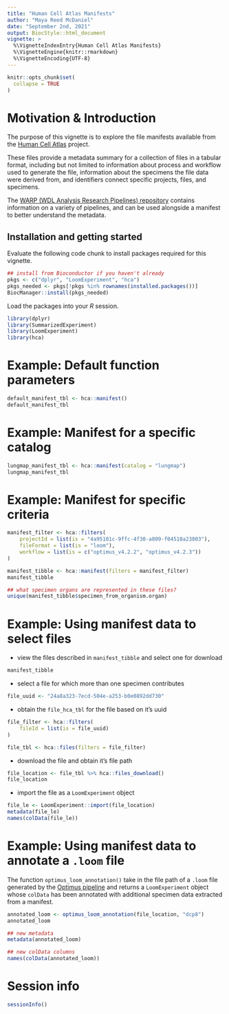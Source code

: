 ```yaml
---
title: "Human Cell Atlas Manifests"
author: "Maya Reed McDaniel"
date: "September 2nd, 2021"
output: BiocStyle::html_document
vignette: >
  %\VignetteIndexEntry{Human Cell Atlas Manifests}
  %\VignetteEngine{knitr::rmarkdown}
  %\VignetteEncoding{UTF-8}
---
```


```r
knitr::opts_chunk$set(
  collapse = TRUE
)
```

# Motivation & Introduction

The purpose of this vignette is to explore the file manifests available from the
[Human Cell Atlas](https://data.humancellatlas.org/) project.

These files provide a metadata summary for a collection of files in a tabular
format, including but not limited to information about process and workflow used
to generate the file, information about the specimens the file data were derived
from, and identifiers connect specific projects, files, and specimens.

The [WARP (WDL Analysis Research Pipelines) repository](https://broadinstitute.github.io/warp/docs/get-started)
contains information on a variety of pipelines, and can be used alongside a
manifest to better understand the metadata.

## Installation and getting started

Evaluate the following code chunk to install packages required for
this vignette.

```r
## install from Bioconductor if you haven't already
pkgs <- c("dplyr", "LoomExperiment", "hca")
pkgs_needed <- pkgs[!pkgs %in% rownames(installed.packages())]
BiocManager::install(pkgs_needed)
```

Load the packages into your _R_ session.

```r
library(dplyr)
library(SummarizedExperiment)
library(LoomExperiment)
library(hca)
```

# Example: Default function parameters
```r
default_manifest_tbl <- hca::manifest()
default_manifest_tbl
```

# Example: Manifest for a specific catalog
```r
lungmap_manifest_tbl <- hca::manifest(catalog = "lungmap")
lungmap_manifest_tbl
```

# Example: Manifest for specific criteria
```r
manifest_filter <- hca::filters(
    projectId = list(is = "4a95101c-9ffc-4f30-a809-f04518a23803"),
    fileFormat = list(is = "loom"),
    workflow = list(is = c("optimus_v4.2.2", "optimus_v4.2.3"))
)

manifest_tibble <- hca::manifest(filters = manifest_filter)
manifest_tibble

## what specimen organs are represented in these files?
unique(manifest_tibble$specimen_from_organism.organ)
```

# Example: Using manifest data to select files
- view the files described in `manifest_tibble` and select one for download
```r
manifest_tibble
```

- select a file for which more than one specimen contributes
```r
file_uuid <- "24a8a323-7ecd-504e-a253-b0e0892dd730"
```

- obtain the `file_hca_tbl` for the file based on it's uuid
```r
file_filter <- hca::filters(
    fileId = list(is = file_uuid)
)

file_tbl <- hca::files(filters = file_filter)
```

- download the file and obtain it's file path
```r
file_location <- file_tbl %>% hca::files_download()
file_location
```

- import the file as a `LoomExperiment` object
```r
file_le <- LoomExperiment::import(file_location)
metadata(file_le)
names(colData(file_le))
```

# Example: Using manifest data to annotate a `.loom` file
The function `optimus_loom_annotation()` take in the file path of a `.loom`
file generated by the [Optimus pipeline](https://broadinstitute.github.io/warp/docs/Pipelines/Optimus_Pipeline/README)
and returns a `LoomExperiment` object whose `colData` has been annotated with
additional specimen data extracted from a manifest.
```r
annotated_loom <- optimus_loom_annotation(file_location, "dcp8")
annotated_loom

## new metadata
metadata(annotated_loom)

## new colData columns
names(colData(annotated_loom))
```

# Session info

```r
sessionInfo()
```
